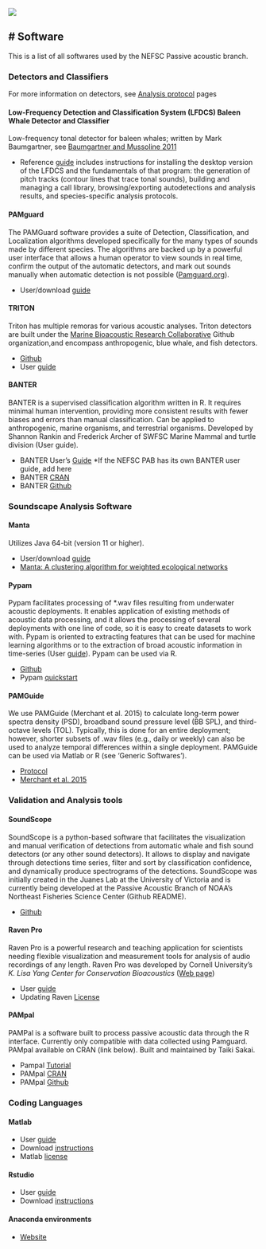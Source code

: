 ![](/figs/infographics/NEFSC_specie_boat.png)

# Software
---

This is a list of all softwares used by the NEFSC Passive acoustic branch. 

### Detectors and Classifiers

For more information on detectors, see [Analysis protocol](https://nefsc.github.io/NEFSC_PAB_lab_manual/content/Analysis/Analysis.html) pages

#### Low-Frequency Detection and Classification System (LFDCS) Baleen Whale Detector and Classifier

Low-frequency tonal detector for baleen whales; written by Mark Baumgartner, see [Baumgartner and Mussoline 2011](https://www.researchgate.net/publication/51123050_A_generalized_baleen_whale_call_detection_and_classification_system)

* Reference [guide](https://dcs.whoi.edu/resources/LFDCS%20Reference%20Guide%20-%20Version%201.3.pdf) includes instructions for installing the desktop version of the LFDCS and the fundamentals of that program: the generation of pitch tracks (contour lines that trace tonal sounds), building and managing a call library, browsing/exporting autodetections and analysis results, and species-specific analysis protocols.

#### PAMguard

The PAMGuard software provides a suite of Detection, Classification, and Localization algorithms developed specifically for the many types of sounds made by different species. The algorithms are backed up by a powerful user interface that allows a human operator to view sounds in real time, confirm the output of the automatic detectors, and mark out sounds manually when automatic detection is not possible ([Pamguard.org](http://Pamguard.org)). 

* User/download [guide](https://www.pamguard.org/tutorials.html)

#### TRITON

Triton has multiple remoras for various acoustic analyses. Triton detectors are built under the [Marine Bioacoustic Research Collaborative](https://github.com/MarineBioAcousticsRC) Github organization,and encompass anthropogenic, blue whale, and fish detectors. 

* [Github](https://github.com/MarineBioAcousticsRC/Triton)  
* User [guide](https://github.com/MarineBioAcousticsRC/Triton/blob/master/Extras/TritonUserManual.pdf)

#### BANTER

BANTER is a supervised classification algorithm written in R. It requires minimal human intervention, providing more consistent results with fewer biases and errors than manual classification. Can be applied to anthropogenic, marine organisms, and terrestrial organisms. Developed by Shannon Rankin and Frederick Archer of SWFSC Marine Mammal and turtle division (User guide). 

* BANTER User’s [Guide](https://taikisan21.github.io/PAMpal/banterGuide.html) \*If the NEFSC PAB has its own BANTER user guide, add here  
* BANTER [CRAN](https://cran.r-project.org/package=banter)   
* BANTER [Github](https://github.com/EricArcher/banter) 

### **Soundscape Analysis Software**

#### Manta

Utilizes Java 64-bit (version 11 or higher).

* User/download [guide](https://bitbucket.org/CLO-BRP/manta-wiki/wiki/MANTA%20Downloads%20and%20Installation%20Video)  
* [Manta: A clustering algorithm for weighted ecological networks](https://pmc.ncbi.nlm.nih.gov/articles/PMC7029223/)

#### Pypam

Pypam facilitates processing of \*.wav files resulting from underwater acoustic deployments. It enables application of existing methods of acoustic data processing, and it allows the processing of several deployments with one line of code, so it is easy to create datasets to work with. Pypam is oriented to extracting features that can be used for machine learning algorithms or to the extraction of broad acoustic information in time-series (User [guide](https://lifewatch-pypam.readthedocs.io/en/latest/)). Pypam can be used via R. 

* [Github](https://github.com/lifewatch/pypam)  
* Pypam [quickstart](https://lifewatch-pypam.readthedocs.io/en/latest/quickstart.html)

#### PAMGuide

We use PAMGuide (Merchant et al. 2015\) to calculate long-term power spectra density (PSD), broadband sound pressure level (BB SPL), and third-octave levels (TOL). Typically, this is done for an entire deployment; however, shorter subsets of .wav files (e.g., daily or weekly) can also be used to analyze temporal differences within a single deployment. PAMGuide can be used via Matlab or R (see ‘Generic Softwares’).

* [Protocol](https://docs.google.com/document/d/1eNSNsKjDF67Yq852hXbrhtqj8xmOy7Px/edit?usp=sharing&ouid=116688690465000616014&rtpof=true&sd=true)  
* [Merchant et al. 2015](https://besjournals.onlinelibrary.wiley.com/doi/10.1111/2041-210X.12330)

### **Validation and Analysis tools**

#### SoundScope

SoundScope is a python-based software that facilitates the visualization and manual verification of detections from automatic whale and fish sound detectors (or any other sound detectors). It allows to display and navigate through detections time series, filter and sort by classification confidence, and dynamically produce spectrograms of the detections. SoundScope was initially created in the Juanes Lab at the University of Victoria and is currently being developed at the Passive Acoustic Branch of NOAA's Northeast Fisheries Science Center (Github README).

* [Github](https://github.com/xaviermouy/SoundScope) 

#### Raven Pro

Raven Pro is a powerful research and teaching application for scientists needing flexible visualization and measurement tools for analysis of audio recordings of any length. Raven Pro was developed by Cornell University’s *K. Lisa Yang Center for Conservation Bioacoustics* ([Web page](https://www.ravensoundsoftware.com/software/raven-pro/))

* User [guide](https://www.ravensoundsoftware.com/wp-content/uploads/2017/11/Raven14UsersManual.pdf)  
* Updating Raven [License](https://noaa946264.monday.com/boards/1684504446/pulses/1684504473?doc_id=1842777188)

#### PAMpal

PAMPal is a software built to process passive acoustic data through the R interface. Currently only compatible with data collected using Pamguard. PAMpal available on CRAN (link below). Built and maintained by Taiki Sakai.

* Pampal [Tutorial](https://taikisan21.github.io/PAMpal/)  
* PAMpal [CRAN](https://cran.r-project.org/package=PAMpal)   
* PAMpal [Github](https://github.com/TaikiSan21/PAMpal) 

### **Coding Languages**

#### Matlab

* User [guide](https://www.mathworks.com/help/matlab/index.html?s_tid=hc_panel)  
* Download [instructions](https://www.mathworks.com/help/install/ug/install-products-with-internet-connection.html)  
* Matlab [license](https://noaa946264.monday.com/boards/1684504446/pulses/1788242682?doc_id=1789867016)

#### Rstudio

* User [guide](https://docs.posit.co/ide/user/)  
* Download [instructions](https://posit.co/download/rstudio-desktop/) 

#### Anaconda environments

* [Website](https://anaconda.org/)


